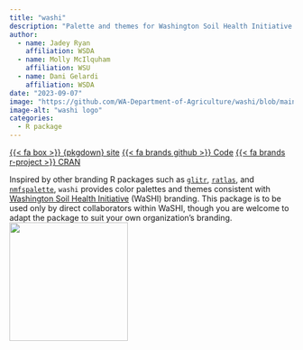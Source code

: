```yaml
---
title: "washi"
description: "Palette and themes for Washington Soil Health Initiative branding"
author: 
  - name: Jadey Ryan
    affiliation: WSDA
  - name: Molly McIlquham
    affiliation: WSU
  - name: Dani Gelardi
    affiliation: WSDA
date: "2023-09-07"
image: "https://github.com/WA-Department-of-Agriculture/washi/blob/main/man/figures/logo.png?raw=true"
image-alt: "washi logo"
categories:
  - R package
---
```


<span class="listing-btn-group">
<a href="https://wa-department-of-agriculture.github.io/washi/" class="btn" role="button">{{< fa box >}} {pkgdown} site</a> 
<a href="https://github.com/WA-Department-of-Agriculture/washi/" class="btn" role="button">{{< fa brands github >}} Code</a>
<a href="https://cran.r-project.org/web/packages/washi/index.html" class="btn" role="button">{{< fa brands r-project >}} CRAN</a>
</span>

Inspired by other branding R packages such as [`glitr`](https://github.com/USAID-OHA-SI/glitr), [`ratlas`](https://github.com/atlas-aai/ratlas), and [`nmfspalette`](https://github.com/nmfs-fish-tools/nmfspalette), `washi` provides color palettes and themes consistent with [Washington Soil Health Initiative](https://washingtonsoilhealthinitiative.com) (WaSHI) branding. This package is to be used only by direct collaborators within WaSHI, though you are welcome to adapt the package to suit your own organization’s branding. ![](https://github.com/WA-Department-of-Agriculture/washi/blob/main/man/figures/logo.png?raw=true){.img-center width=15em fig-alt="washi logo"}

